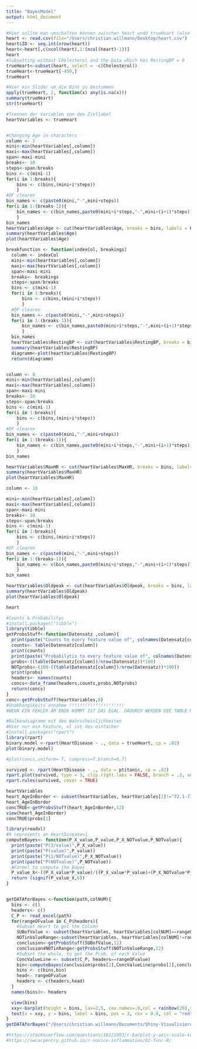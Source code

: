 ```yaml
---
title: "BayesModel"
output: html_document
---
```


```r
#Hier sollte man umschalten können zwischen heart undd trueHeart (also bereinigt und nicht bereinigt)
heart <- read.csv(file="/Users/christian.willmann/Desktop/heart.csv")
heart$ID <- seq.int(nrow(heart))
heart<-heart[,c(ncol(heart),1:(ncol(heart)-1))]
heart
#Subsetting without Cholesterol and the Data which has RestingBP = 0
trueHeart<-subset(heart, select = -c(Cholesterol))
trueHeart<-trueHeart[-450,]
trueHeart
```

```r
#Hier ein Slider um die Bins zu bestimmen
apply(trueHeart, 2, function(x) any(is.na(x)))
summary(trueHeart)
str(trueHeart)

#Trennen der Variablen von den Ziellabel
heartVariables <- trueHeart


#Changing Age in characters
column <- 2
mini<-min(heartVariables[,column])
maxi<-max(heartVariables[,column])
span<-maxi-mini
breaks<- 10
steps<-span/breaks
bins <- c(mini-1)
for(i in 1:breaks){
    bins <- c(bins,(mini+i*steps))
    }
#DF clearen
bin_names <- c(paste0(mini,"-",mini+steps)) 
for(i in 1:(breaks-1)){
    bin_names <- c(bin_names,paste0(mini+i*steps,"-",mini+(i+1)*steps)) 
    }
bin_names
heartVariables$Age <- cut(heartVariables$Age, breaks = bins, labels = bin_names)
summary(heartVariables$Age)
plot(heartVariables$Age)

breakfunction <- function(indexCol, breakings)
  column <- indexCol
  mini<-min(heartVariables[,column])
  maxi<-max(heartVariables[,column])
  span<-maxi-mini
  breaks<- breakings
  steps<-span/breaks
  bins <- c(mini-1)
  for(i in 1:breaks){
      bins <- c(bins,(mini+i*steps)) 
      }
  #DF clearen
  bin_names <- c(paste0(mini,"-",mini+steps)) 
  for(i in 1:(breaks-1)){
      bin_names <- c(bin_names,paste0(mini+i*steps,"-",mini+(i+1)*steps)) 
      }
  bin_names
  heartVariables$RestingBP <- cut(heartVariables$RestingBP, breaks = bins, labels = bin_names)
  summary(heartVariables$RestingBP)
  diagramm<-plot(heartVariables$RestingBP)
  return(diagramm)


column <- 8
mini<-min(heartVariables[,column])
maxi<-max(heartVariables[,column])
span<-maxi-mini
breaks<- 10
steps<-span/breaks
bins <- c(mini-1)
for(i in 1:breaks){
    bins <- c(bins,(mini+i*steps)) 
    }
#DF clearen
bin_names <- c(paste0(mini,"-",mini+steps)) 
for(i in 1:(breaks-1)){
    bin_names <- c(bin_names,paste0(mini+i*steps,"-",mini+(i+1)*steps)) 
    }
bin_names

heartVariables$MaxHR <- cut(heartVariables$MaxHR, breaks = bins, labels = bin_names)
summary(heartVariables$MaxHR)
plot(heartVariables$MaxHR)

column <- 10

mini<-min(heartVariables[,column])
maxi<-max(heartVariables[,column])
span<-maxi-mini
breaks<- 10
steps<-span/breaks
bins <- c(mini-1)
for(i in 1:breaks){
    bins <- c(bins,(mini+i*steps)) 
    }
#DF clearen
bin_names <- c(paste0(mini,"-",mini+steps)) 
for(i in 1:(breaks-1)){
    bin_names <- c(bin_names,paste0(mini+i*steps,"-",mini+(i+1)*steps)) 
    }
bin_names

heartVariables$Oldpeak <- cut(heartVariables$Oldpeak, breaks = bins, labels = bin_names)
summary(heartVariables$Oldpeak)
plot(heartVariables$Oldpeak)

heart

```

```r
#Counts & Probabilitys
#install.packages("tibble")
library(tibble)
getProbsStuff<-function(Datensatz ,column){
  print(paste("Counts to every feature value of", colnames(Datensatz[column])))
  counts<- table(Datensatz[column])
  print(counts)
  print(paste("Probabilytis to every feature value of", colnames(Datensatz[column])))
  probs<-((table(Datensatz[column])/nrow(Datensatz))*100)
  NOTprobs<-(100-((table(Datensatz[column])/nrow(Datensatz))*100))
  print(probs)
  headers<- names(counts)
  concs<-data_frame(headers,counts,probs,NOTprobs)
  return(concs)
}
conc<-getProbsStuff(heartVariables,8)
#Unabhängikeits annahme !!!!!!!!!!!!!!!!!!!!!
#WENN EIN FEHLER AM ENDE KOMMT IST DAS EGAL. DADURCH WERDEN DIE TABLE HIER BESSER ANGEZEIGT.
```



```r
#Balkendiagramm mit den Wahrscheinlichkeiten
#Hier nur ein Feature, vl ist des einfacher
#install.packages("rpart")
library(rpart)
binary.model <-rpart(HeartDisease ~ ., data = trueHeart, cp = .02)
plot(binary.model)

#plot(concs,uniform= T, compress=T,branch=0,7)

```
```r
survived <- rpart(HeartDisease ~ ., data = ptitanic, cp = .02)
rpart.plot(survived, type = 3, clip.right.labs = FALSE, branch = .3, under = TRUE)
rpart.rules(survived, cover = TRUE)
```
 
```r
heartVariables
heart_AgeInBorder <- subset(heartVariables, heartVariables[2]!="72.1-77")
heart_AgeInBorder
concTRUE<-getProbsStuff(heart_AgeInBorder,12)
view(heart_AgeInBorder)
concTRUE$probs[1]

```


```r
library(readxl)
#X represents an HeartDisease=1 
computeBayes<- function(P_X_value,P_value,P_X_NOTvalue,P_NOTvalue){
  print(paste("P(1/value)",P_X_value))
  print(paste("P(value)",P_value))
  print(paste("P(1/NOTvalue)",P_X_NOTvalue))
  print(paste("P(NOTvalue)",P_NOTvalue))
  #Formel to compute the Bayes
  P_value_X<-((P_X_value*P_value)/((P_X_value*P_value)+(P_X_NOTvalue*P_NOTvalue))*100)
  return (signif(P_value_X,6))
}


getDATAforBayes <-function(path,colNUM){
  bins <- c()
  headers<- c()
  C_P <- read_excel(path)
  for(rangeOFvalue in C_P$headers){
    #Subset Heart to get the Column
    SUBofValue <- subset(heartVariables, heartVariables[colNUM]==rangeOFvalue)
    NOTinValueRange<-subset(heartVariables, heartVariables[colNUM]!=rangeOFvalue)
    conclusion<-getProbsStuff(SUBofValue,12)
    conclusion4NOTinRange<-getProbsStuff(NOTinValueRange,12)
    #Subset the whole, to get the Prob. of each Value
    ConcValueLine <- subset(C_P, headers==rangeOFvalue)
    bin<-computeBayes(conclusion$probs[2],ConcValueLine$probs[1],conclusion4NOTinRange$probs[2],ConcValueLine$NOTprobs[1])
    bins <- c(bins,bin)
    head<- rangeOFvalue
    headers <- c(headers,head)
  }
  names(bins)<- headers

  view(bins)
  xxy<-barplot(height = bins, las=2,5, cex.names=.9,col = rainbow(20),ylim=c(0,50))
  text(x = xxy, y = bins, label = bins, pos = 3, cex = 0.8, col = "red")
}
getDATAforBayes("/Users/christian.willmann/Documents/Shiny-Visualisierung/BayesModel/Counts&Probabilitys/C&P_Age.xlsx", 2)

#https://stackoverflow.com/questions/16121903/r-barplot-y-axis-scale-too-short
#https://swcarpentry.github.io/r-novice-inflammation/02-func-R/

```
 
 

<!-- ```{r cars} -->
<!-- #Trennen der Variablen von den Ziellabel -->
<!-- #TRAIN TEST SPLIT!!!!!!!!!!!!! -->
<!-- heartVariables <- heart[,1:12] # Selecting the first 13 colums as variables -->
<!-- heartVariables -->

<!-- heartDiseasePrediction <- rbind(heart[,13:13],heart[,1:1])# Selecting the last Column as Prediction -->
<!-- heartDiseasePrediction<-t(heartDiseasePrediction) -->
<!-- heartDiseasePrediction<-heartDiseasePrediction[,c(ncol(heartDiseasePrediction),1:(ncol(heartDiseasePrediction)-1))] -->
<!-- colnames(heartDiseasePrediction) <- c("ID", "heartDiseasePrediction") -->
<!-- heartDiseasePrediction -->

<!-- ``` -->



<!-- ```{r pressure, echo=FALSE} -->
<!-- plot(pressure) -->
<!-- ``` -->

